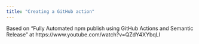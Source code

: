 ```yaml
---
title: "Creating a GitHub action"
---
```


Based on "Fully Automated npm publish using GitHub Actions and Semantic Release" at https://www.youtube.com/watch?v=QZdY4XYbqLI
